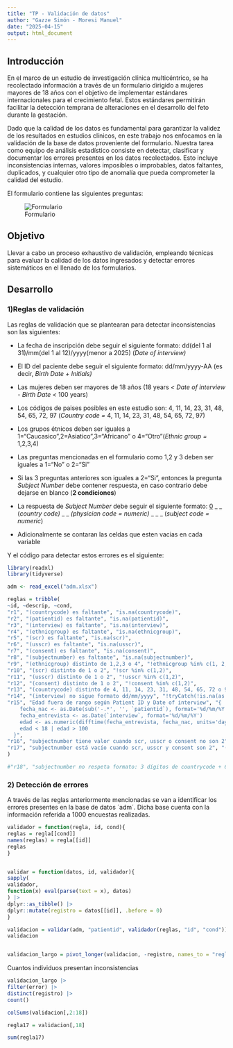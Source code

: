 ```yaml
---
title: "TP - Validación de datos"
author: "Gazze Simón - Moresi Manuel"
date: "2025-04-15"
output: html_document
---
```


## Introducción

En el marco de un estudio de investigación clínica multicéntrico, se ha recolectado información a través de un formulario dirigido a mujeres mayores de 18 años con el objetivo de implementar estándares internacionales para el crecimiento fetal. Estos estándares permitirán facilitar la detección temprana de alteraciones en el desarrollo del feto durante la gestación.

Dado que la calidad de los datos es fundamental para garantizar la validez de los resultados en estudios clínicos, en este trabajo nos enfocamos en la validación de la base de datos proveniente del formulario. Nuestra tarea como equipo de análisis estadístico consiste en detectar, clasificar y documentar los errores presentes en los datos recolectados. Esto incluye inconsistencias internas, valores imposibles o improbables, datos faltantes, duplicados, y cualquier otro tipo de anomalía que pueda comprometer la calidad del estudio.

El formulario contiene las siguientes preguntas:

![Formulario](images/formulario_page-0001.jpg)

## Objetivo

Llevar a cabo un proceso exhaustivo de validación, empleando técnicas para evaluar la calidad de los datos ingresados y detectar errores sistemáticos en el llenado de los formularios.

## Desarrollo

### 1)Reglas de validación

Las reglas de validación que se plantearan para detectar inconsistencias son las siguientes:

-   La fecha de inscripción debe seguir el siguiente formato: dd(del 1 al 31)/mm(del 1 al 12)/yyyy(menor a 2025) (*Date of interview)*

-   El ID del paciente debe seguir el siguiente formato: dd/mm/yyyy-AA (es decir, *Birth Date + Initials)*

-   Las mujeres deben ser mayores de 18 años (18 years *\< Date of interview - Birth Date \<* 100 years)

-   Los códigos de paises posibles en este estudio son: 4, 11, 14, 23, 31, 48, 54, 65, 72, 97 (*Country code =* 4, 11, 14, 23, 31, 48, 54, 65, 72, 97)

-   Los grupos étnicos deben ser iguales a 1="Caucasico",2=Asiatico",3="Africano" o 4="Otro"(*Ethnic group =* 1,2,3,4)

-   Las preguntas mencionadas en el formulario como 1,2 y 3 deben ser iguales a 1="No" o 2="Si"

-   Si las 3 preguntas anteriores son iguales a 2="Si", entonces la pregunta *Subject Number* debe contener respuesta, en caso contrario debe dejarse en blanco (**2 condiciones**)

-   La respuesta de *Subject Number* debe seguir el siguiente formato: <u>0</u> \_ \_ (*country code)* \_ \_ *(physician code = numeric)* \_ \_ \_ (*subject code = numeric*)

-   Adicionalmente se contaran las celdas que esten vacias en cada variable

Y el código para detectar estos errores es el siguiente:

```r
library(readxl)
library(tidyverse)

adm <- read_excel("adm.xlsx")
```

```r
reglas = tribble(
~id, ~descrip, ~cond,
"r1", "(countrycode) es faltante", "is.na(countrycode)",
"r2", "(patientid) es faltante", "is.na(patientid)",
"r3", "(interview) es faltante", "is.na(interview)",
"r4", "(ethnicgroup) es faltante", "is.na(ethnicgroup)",
"r5", "(scr) es faltante", "is.na(scr)",
"r6", "(usscr) es faltante", "is.na(usscr)",
"r7", "(consent) es faltante", "is.na(consent)",
"r8", "(subjectnumber) es faltante", "is.na(subjectnumber)",
"r9", "(ethnicgroup) distinto de 1,2,3 o 4", "!ethnicgroup %in% c(1, 2, 3, 4)",
"r10", "(scr) distinto de 1 o 2", "!scr %in% c(1,2)",
"r11", "(usscr) distinto de 1 o 2", "!usscr %in% c(1,2)",
"r12", "(consent) distinto de 1 o 2", "!consent %in% c(1,2)",
"r13", "(countrycode) distinto de 4, 11, 14, 23, 31, 48, 54, 65, 72 o 97", "!countrycode %in% c(4, 11, 14, 23, 31, 48, 54, 65, 72, 97)",
"r14", "(interview) no sigue formato dd/mm/yyyy", "!tryCatch(!is.na(as.Date(`interview`, format='%d/%m/%Y')), error = function(e) TRUE)",
"r15", "Edad fuera de rango según Patient ID y Date of interview", "{
    fecha_nac <- as.Date(sub('-.*', '', `patientid`), format='%d/%m/%Y')
    fecha_entrevista <- as.Date(`interview`, format='%d/%m/%Y')
    edad <- as.numeric(difftime(fecha_entrevista, fecha_nac, units='days')) / 365.25
    edad < 18 | edad > 100
  }",
"r16", "subjectnumber tiene valor cuando scr, usscr o consent no son 2", "(scr != 2 | usscr != 2 | consent != 2) & !is.na(subjectnumber) & subjectnumber != ''",
"r17", "subjectnumber está vacío cuando scr, usscr y consent son 2", "(scr == 2 & usscr == 2 & consent == 2) & (is.na(subjectnumber) | subjectnumber == '')"
)

#"r18", "subjectnumber no respeta formato: 3 dígitos de countrycode + 6 números", #"!grepl('^\\d{9}$', subjectnumber) | substr(subjectnumber, 1, 3) != sprintf('%03d', #countrycode)"
```

### 2) Detección de errores

A través de las reglas anteriormente mencionadas se van a identificar los errores presentes en la base de datos ´adm´. Dicha base cuenta con la información referida a 1000 encuestas realizadas.

```r

validador = function(regla, id, cond){
reglas = regla[[cond]]
names(reglas) = regla[[id]]
reglas
}


validar = function(datos, id, validador){
sapply(
validador,
function(x) eval(parse(text = x), datos)
) |>
dplyr::as_tibble() |>
dplyr::mutate(registro = datos[[id]], .before = 0)
}
```

```r
validacion = validar(adm, "patientid", validador(reglas, "id", "cond"))
validacion


validacion_largo = pivot_longer(validacion, -registro, names_to = "regla", values_to = "error")

```

Cuantos individuos presentan inconsistencias

```r
validacion_largo |>
filter(error) |>
distinct(registro) |>
count()

colSums(validacion[,2:18])

regla17 = validacion[,18]

sum(regla17)
```

